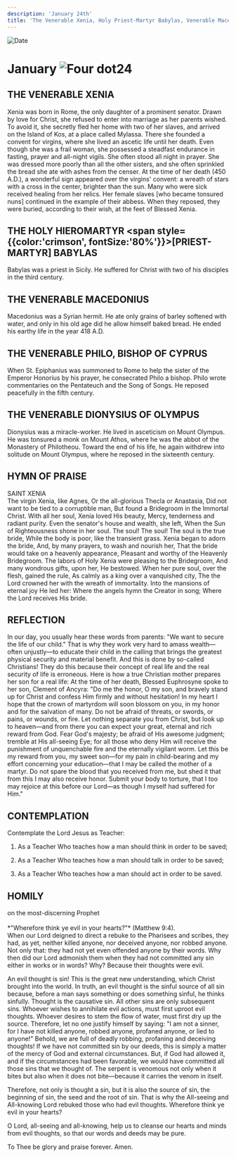 ```yaml
---
description: 'January 24th'
title: 'The Venerable Xenia, Holy Priest-Martyr Babylas, Venerable Macedonius, Venerable Philo, Bishop of Cyprus, Venerable Dionysius of Olympus'
---
```


<CustomPaginator />
<RunningHead />

<Image src="/title-imprint.png" height={68} width={50} alt="Date" className="title-imprint"/>

# <div id="date">January <Image className="four-dot" src="/four-dot.png" height={15} width={15} alt="Four dot" />24</div>

## THE VENERABLE XENIA

Xenia was born in Rome, the only daughter of a prominent senator. Drawn by love for Christ, she refused to enter into marriage as her parents wished. To avoid it, she secretly fled her home with two of her slaves, and arrived on the Island of Kos, at a place called Mylassa. There she founded a convent for virgins, where she lived an ascetic life until her death. Even though she was a frail woman, she possessed a steadfast endurance in fasting, prayer and all-night vigils. She often stood all night in prayer. She was dressed more poorly than all the other sisters, and she often sprinkled the bread she ate with ashes from the censer. At the time of her death (450 A.D.), a wonderful sign appeared over the virgins' convent: a wreath of stars with a cross in the center, brighter than the sun. Many who were sick received healing from her relics. Her female slaves [who became tonsured nuns] continued in the example of their abbess. When they reposed, they were buried, according to their wish, at the feet of Blessed Xenia.

## THE HOLY HIEROMARTYR <span style={{color:'crimson', fontSize:'80%'}}>[PRIEST-MARTYR]</span> BABYLAS

Babylas was a priest in Sicily. He suffered for Christ with two of his disciples in the third century.

## THE VENERABLE MACEDONIUS

Macedonius was a Syrian hermit. He ate only grains of barley softened with water, and only in his old age did he allow himself baked bread. He ended his earthy life in the year 418 A.D.

## THE VENERABLE PHILO, BISHOP OF CYPRUS

When St. Epiphanius was summoned to Rome to help the sister of the Emperor Honorius by his prayer, he consecrated Philo a bishop. Philo wrote commentaries on the Pentateuch and the Song of Songs. He reposed peacefully in the fifth century.

## THE VENERABLE DIONYSIUS OF OLYMPUS

Dionysius was a miracle-worker. He lived in asceticism on Mount Olympus. He was tonsured a monk on Mount Athos, where he was the abbot of the Monastery of Philotheou. Toward the end of his life, he again withdrew into solitude on Mount Olympus, where he reposed in the sixteenth century.


## HYMN OF PRAISE
<div style={{textAlign:'center', color:'crimson', fontWeight:'bold'}}>
SAINT XENIA
</div>
The virgin Xenia, like Agnes,  
Or the all-glorious Thecla or Anastasia,  
Did not want to be tied to a corruptible man,  
But found a Bridegroom in the Immortal Christ.  
With all her soul, Xenia loved His beauty,  
Mercy, tenderness and radiant purity.  
Even the senator's house and wealth, she left,  
When the Sun of Righteousness shone in her soul.  
The soul! The soul! The soul is the true bride,  
While the body is poor, like the transient grass.  
Xenia began to adorn the bride,  
And, by many prayers, to wash and nourish her,  
That the bride would take on a heavenly appearance,  
Pleasant and worthy of the Heavenly Bridegroom.  
The labors of Holy Xenia were pleasing to the Bridegroom,  
And many wondrous gifts, upon her, He bestowed.  
When her pure soul, over the flesh, gained the rule,  
As calmly as a king over a vanquished city,  
The the Lord crowned her with the wreath of immortality.  
Into the mansions of eternal joy He led her:  
Where the angels hymn the Creator in song;  
Where the Lord receives His bride.  


## REFLECTION

In our day, you usually hear these words from parents: "We want to secure the life of our child." That is why they work very hard to amass wealth—often unjustly—to educate their child in the calling that brings the greatest physical security and material benefit. And this is done by so-called Christians! They do this because their concept of real life and the real security of life is erroneous. Here is how a true Christian mother prepares her son for a real life: At the time of her death, Blessed Euphrosyne spoke to her son, Clement of Ancyra: "Do me the honor, O my son, and bravely stand up for Christ and confess Him firmly and without hesitation! In my heart I hope that the crown of martyrdom will soon blossom on you, in my honor and for the salvation of many. Do not be afraid of threats, or swords, or pains, or wounds, or fire. Let nothing separate you from Christ, but look up to heaven—and from there you can expect your great, eternal and rich reward from God. Fear God's majesty; be afraid of His awesome judgment; tremble at His all-seeing Eye; for all those who deny Him will receive the punishment of unquenchable fire and the eternally vigilant worm. Let this be my reward from you, my sweet son—for my pain in child-bearing and my effort concerning your education—that I may be called the mother of a martyr. Do not spare the blood that you received from me, but shed it that from this I may also receive honor. Submit your body to torture, that I too may rejoice at this before our Lord—as though I myself had suffered for Him."


## CONTEMPLATION

Contemplate the Lord Jesus as Teacher:

1. As a Teacher Who teaches how a man should think in order to be saved;

2. As a Teacher Who teaches how a man should talk in order to be saved;

3. As a Teacher Who teaches how a man should act in order to be saved.


## HOMILY
<div style={{textAlign:'center', color:'crimson', fontWeight:'bold'}}>
on the most-discerning Prophet
</div><br /><div style={{textAlign:'right'}}>
*"Wherefore think ye evil in your hearts?"* (Matthew 9:4).
</div>
When our Lord deigned to direct a rebuke to the Pharisees and scribes, they had, as yet, neither killed anyone, nor deceived anyone, nor robbed anyone. Not only that: they had not yet even offended anyone by their words. Why then did our Lord admonish them when they had not committed any sin either in works or in words? Why? Because their thoughts were evil.

An evil thought is sin! This is the great new understanding, which Christ brought into the world. In truth, an evil thought is the sinful source of all sin because, before a man says something or does something sinful, he thinks sinfully. Thought is the causative sin. All other sins are only subsequent sins. Whoever wishes to annihilate evil actions, must first uproot evil thoughts. Whoever desires to stem the flow of water, must first dry up the source. Therefore, let no one justify himself by saying: "I am not a sinner, for I have not killed anyone, robbed anyone, profaned anyone, or lied to anyone!" Behold, we are full of deadly robbing, profaning and deceiving thoughts! If we have not committed sin by our deeds, this is simply a matter of the mercy of God and external circumstances. But, if God had allowed it, and if the circumstances had been favorable, we would have committed all those sins that we thought of. The serpent is venomous not only when it bites but also when it does not bite—because it carries the venom in itself.

Therefore, not only is thought a sin, but it is also the source of sin, the beginning of sin, the seed and the root of sin. That is why the All-seeing and All-knowing Lord rebuked those who had evil thoughts. Wherefore think ye evil in your hearts?

O Lord, all-seeing and all-knowing, help us to cleanse our hearts and minds from evil thoughts, so that our words and deeds may be pure.

To Thee be glory and praise forever. Amen.